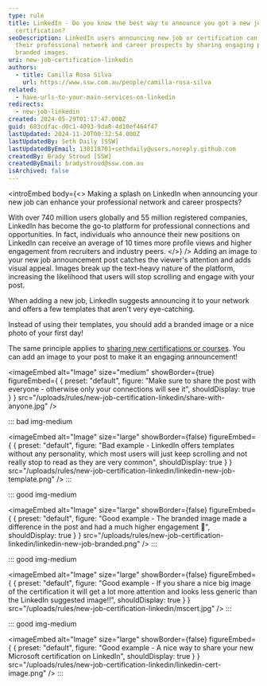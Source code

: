 ```yaml
---
type: rule
title: LinkedIn - Do you know the best way to announce you got a new job or
  certification?
seoDescription: LinkedIn users announcing new job or certification can boost
  their professional network and career prospects by sharing engaging posts with
  branded images.
uri: new-job-certification-linkedin
authors:
  - title: Camilla Rosa Silva
    url: https://www.ssw.com.au/people/camilla-rosa-silva
related:
  - have-urls-to-your-main-services-on-linkedin
redirects:
  - new-job-linkedin
created: 2024-05-29T01:17:47.000Z
guid: 683cdfac-d0c1-4093-9da8-4d10ef464f47
lastUpdated: 2024-11-20T00:32:54.000Z
lastUpdatedBy: Seth Daily [SSW]
lastUpdatedByEmail: 130118701+sethdaily@users.noreply.github.com
createdBy: Brady Stroud [SSW]
createdByEmail: bradystroud@ssw.com.au
isArchived: false
---
```

<introEmbed
  body={<>
Making a splash on LinkedIn when announcing your new job can enhance your professional network and career prospects?

With over 740 million users globally and 55 million registered companies, LinkedIn has become the go-to platform for professional connections and opportunities. In fact, individuals who announce their new positions on LinkedIn can receive an average of 10 times more profile views and higher engagement from recruiters and industry peers.
  </>}
/>
Adding an image to your new job announcement post catches the viewer's attention and adds visual appeal. Images break up the text-heavy nature of the platform, increasing the likelihood that users will stop scrolling and engage with your post.

When adding a new job, LinkedIn suggests announcing it to your network and offers a few templates that aren't very eye-catching.

Instead of using their templates, you should add a branded image or a nice photo of your first day!

The same principle applies to [sharing new certifications or courses](https://www.linkedin.com/help/linkedin/answer/a704787/add-learning-certificates-of-completion-and-skills-to-your-linkedin-profile). You can add an image to your post to make it an engaging announcement!

<imageEmbed
  alt="Image"
  size="medium"
  showBorder={true}
  figureEmbed={ {
    preset: "default",
    figure: "Make sure to share the post with everyone - otherwise only your connections will see it",
    shouldDisplay: true
  } }
  src="/uploads/rules/new-job-certification-linkedin/share-with-anyone.jpg"
/>

::: bad img-medium

<imageEmbed
  alt="Image"
  size="large"
  showBorder={false}
  figureEmbed={ {
    preset: "default",
    figure: "Bad example - LinkedIn offers templates without any personality, which most users will just keep scrolling and not really stop to read as they are very common",
    shouldDisplay: true
  } }
  src="/uploads/rules/new-job-certification-linkedin/linkedin-new-job-template.png"
/>
:::

::: good img-medium

<imageEmbed
  alt="Image"
  size="large"
  showBorder={false}
  figureEmbed={ {
    preset: "default",
    figure: "Good example - The branded image made a difference in the post and had a much higher engagement 🚀",
    shouldDisplay: true
  } }
  src="/uploads/rules/new-job-certification-linkedin/linkedin-new-job-branded.png"
/>
:::

::: good img-medium

<imageEmbed
  alt="Image"
  size="large"
  showBorder={false}
  figureEmbed={ {
    preset: "default",
    figure: "Good example - If you share a nice big image of the certification it will get a lot more attention and looks less generic than the LinkedIn suggested image!!",
    shouldDisplay: true
  } }
  src="/uploads/rules/new-job-certification-linkedin/mscert.jpg"
/>
:::

::: good img-medium

<imageEmbed
  alt="Image"
  size="large"
  showBorder={false}
  figureEmbed={ {
    preset: "default",
    figure: "Good example - A nice way to share your new Microsoft certification on LinkedIn",
    shouldDisplay: true
  } }
  src="/uploads/rules/new-job-certification-linkedin/linkedin-cert-image.png"
/>
:::
